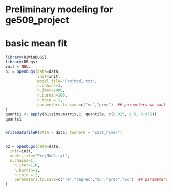 # Preliminary modeling for ge509_project
# basic mean fit
```r
library(R2WinBUGS)
library(BRugs)
init = NULL
b1 = openbugs(data=data,
              init=init,
              model.file="ProjMod1.txt", 
              n.chains=3,	
              n.iter=2000,
              n.burnin=100,
              n.thin = 2,
              parameters.to.save=c("mu","prec")  ## parameters we want to track
)
quants1 <- apply(b1$sims.matrix,2, quantile, c(0.025, 0.5, 0.975))
quants1


writeDatafileR(DATA = data, towhere = "salt_river")


b2 = openbugs(data=data,
  init=init,
  model.file="ProjMod2.txt", 
  n.chains=1,	
	n.iter=110,
	n.burnin=1,
	n.thin = 2,
	parameters.to.save=c("re","reprec","mu","prec","Ex")  ## parameters we want to track
)
```